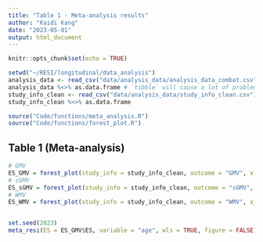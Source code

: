 ```yaml
---
title: "Table 1 - Meta-analysis results"
author: "Kaidi Kang"
date: "2023-05-01"
output: html_document
---
```


```r
knitr::opts_chunk$set(echo = TRUE)
```

```r
setwd("~/RESI/longitudinal/data_analysis")
analysis_data <- read_csv("data/analysis_data/analysis_data_combat.csv")
analysis_data %<>% as.data.frame # `tibble` will cause a lot of problems with current RESI package
study_info_clean <- read_csv("data/analysis_data/study_info_clean.csv")
study_info_clean %<>% as.data.frame

source("Code/functions/meta_analysis.R")
source("Code/functions/forest_plot.R")

```

## Table 1 (Meta-analysis)
```r
# GMV
ES_GMV = forest_plot(study_info = study_info_clean, outcome = "GMV", x_ul = 2)
# sGMV
ES_sGMV = forest_plot(study_info = study_info_clean, outcome = "sGMV", x_ul = 2)
# WMV
ES_WMV = forest_plot(study_info = study_info_clean, outcome = "WMV", x_ul = 2)


set.seed(2023)
meta_resi(ES = ES_GMV$ES, variable = "age", wls = TRUE, figure = FALSE)
```